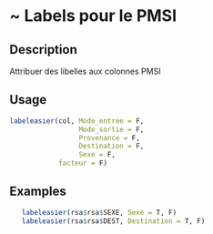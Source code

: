 # ~ Labels pour le PMSI

## Description

Attribuer des libelles aux colonnes PMSI

## Usage
```r
labeleasier(col, Mode_entree = F, 
                 Mode_sortie = F, 
                 Provenance = F,
                 Destination = F, 
                 Sexe = F, 
            facteur = F)

```


## Examples
```r
   labeleasier(rsa$rsa$SEXE, Sexe = T, F)
   labeleasier(rsa$rsa$DEST, Destination = T, F)
```

